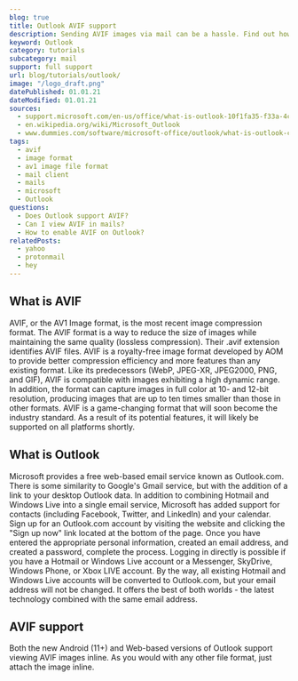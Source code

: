 ```yaml
---
blog: true
title: Outlook AVIF support
description: Sending AVIF images via mail can be a hassle. Find out how you can use AVIF images in Outlook.
keyword: Outlook
category: tutorials
subcategory: mail
support: full support
url: blog/tutorials/outlook/
image: "/logo_draft.png"
datePublished: 01.01.21
dateModified: 01.01.21
sources:
  - support.microsoft.com/en-us/office/what-is-outlook-10f1fa35-f33a-4cb7-838c-a7f3e6228b20
  - en.wikipedia.org/wiki/Microsoft_Outlook
  - www.dummies.com/software/microsoft-office/outlook/what-is-outlook-com/
tags:
  - avif
  - image format
  - av1 image file format
  - mail client
  - mails
  - microsoft
  - Outlook
questions:
  - Does Outlook support AVIF?
  - Can I view AVIF in mails?
  - How to enable AVIF on Outlook?
relatedPosts:
  - yahoo
  - protonmail
  - hey
---
```


## What is AVIF

AVIF, or the AV1 Image format, is the most recent image compression format. The AVIF format is a way to reduce the size of images while maintaining the same quality (lossless compression). Their .avif extension identifies AVIF files. AVIF is a royalty-free image format developed by AOM to provide better compression efficiency and more features than any existing format. Like its predecessors (WebP, JPEG-XR, JPEG2000, PNG, and GIF), AVIF is compatible with images exhibiting a high dynamic range. In addition, the format can capture images in full color at 10- and 12-bit resolution, producing images that are up to ten times smaller than those in other formats. AVIF is a game-changing format that will soon become the industry standard. As a result of its potential features, it will likely be supported on all platforms shortly.

## What is Outlook

Microsoft provides a free web-based email service known as Outlook.com. There is some similarity to Google's Gmail service, but with the addition of a link to your desktop Outlook data. In addition to combining Hotmail and Windows Live into a single email service, Microsoft has added support for contacts (including Facebook, Twitter, and LinkedIn) and your calendar. Sign up for an Outlook.com account by visiting the website and clicking the "Sign up now" link located at the bottom of the page. Once you have entered the appropriate personal information, created an email address, and created a password, complete the process. Logging in directly is possible if you have a Hotmail or Windows Live account or a Messenger, SkyDrive, Windows Phone, or Xbox LIVE account. By the way, all existing Hotmail and Windows Live accounts will be converted to Outlook.com, but your email address will not be changed. It offers the best of both worlds - the latest technology combined with the same email address.

## AVIF support

Both the new Android (11+) and Web-based versions of Outlook support viewing AVIF images inline. As you would with any other file format, just attach the image inline.
